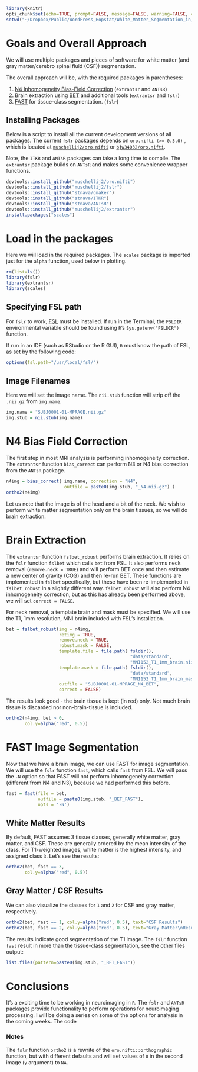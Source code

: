 ```r
library(knitr)
opts_chunk$set(echo=TRUE, prompt=FALSE, message=FALSE, warning=FALSE, comment="", results='hide', cache= TRUE)
setwd("~/Dropbox/Public/WordPress_Hopstat/White_Matter_Segmentation_in_R")
```

# Goals and Overall Approach

We will use multiple packages and pieces of software for white matter (and gray matter/cerebro spinal fluid (CSF)) segmentation. 

The overall approach will be, with the required packages in parentheses:

1. [N4 Inhomogeneity Bias-Field Correction](http://www.ncbi.nlm.nih.gov/pmc/articles/PMC3071855/) (`extrantsr` and `ANTsR`)
2. Brain extraction using [BET](http://fsl.fmrib.ox.ac.uk/fsl/fslwiki/BET) and additional tools (`extrantsr` and `fslr`)
3. [FAST](http://fsl.fmrib.ox.ac.uk/fsl/fslwiki/FAST) for tissue-class segmentation.  (`fslr`)

## Installing Packages
Below is a script to install all the current development versions of all packages.  The current `fslr` packages depends on `oro.nifti (>= 0.5.0)` , which is located at [`muschellij2/oro.nifti`](https://github.com/muschellij2/oro.nifti) or [`bjw34032/oro.nifti`](https://github.com/bjw34032/oro.nifti).  

Note, the `ITKR` and `ANTsR` packages can take a long time to compile.  The `extrantsr` package builds on `ANTsR` and makes some convenience wrapper functions.

```r
devtools::install_github("muschellij2/oro.nifti")
devtools::install_github("muschellij2/fslr")
devtools::install_github("stnava/cmaker")
devtools::install_github("stnava/ITKR")
devtools::install_github("stnava/ANTsR")
devtools::install_github("muschellij2/extrantsr")
install.packages("scales")
```

# Load in the packages

Here we will load in the required packages.  The `scales` package is imported just for the `alpha` function, used below in plotting.

```r
rm(list=ls())
library(fslr)
library(extrantsr)
library(scales)
```

## Specifying FSL path

For `fslr` to work, [FSL](http://fsl.fmrib.ox.ac.uk/fsl/fslwiki/) must be installed.  If run in the Terminal, the `FSLDIR` environmental variable should be found using `R`'s `Sys.getenv("FSLDIR")` function.

If run in an IDE (such as RStudio or the R GUI), `R` must know the path of FSL, as set by the following code:

```r
options(fsl.path="/usr/local/fsl/")
```

## Image Filenames

Here we will set the image name.  The `nii.stub` function will strip off the `.nii.gz` from `img.name`.

```r
img.name = "SUBJ0001-01-MPRAGE.nii.gz"
img.stub = nii.stub(img.name)
```

# N4 Bias Field Correction

The first step in most MRI analysis is performing inhomogeneity correction.  The `extrantsr` function `bias_correct` can perform N3 or N4 bias correction from the `ANTsR` package.  

```r
n4img = bias_correct( img.name, correction = "N4", 
                      outfile = paste0(img.stub, "_N4.nii.gz") )
ortho2(n4img)
```

Let us note that the image is of the head and a bit of the neck.  We wish to perform white matter segmentation only on the brain tissues, so we will do brain extraction.

# Brain Extraction

The `extrantsr` function `fslbet_robust` performs brain extraction.  It relies on the `fslr` function `fslbet` which calls `bet` from FSL.  It also performs neck removal (`remove.neck = TRUE`) and will perform BET once and then estimate a new center of gravity (COG) and then re-run BET.  These functions are implemented in `fslbet` specifically, but these have been re-implemented in `fslbet_robust` in a slightly different way.  `fslbet_robust` will also perform N4 inhomogeneity correction, but as this has already been performed above, we will set `correct = FALSE`.  

For neck removal, a template brain and mask must be specified.  We will use the T1, 1mm resolution, MNI brain included with FSL's installation.

```r
bet = fslbet_robust(img = n4img, 
                    retimg = TRUE,
                    remove.neck = TRUE,
                    robust.mask = FALSE,
                    template.file = file.path( fsldir(), 
                                               "data/standard", 
                                               "MNI152_T1_1mm_brain.nii.gz"),
                    template.mask = file.path( fsldir(), 
                                               "data/standard", 
                                               "MNI152_T1_1mm_brain_mask.nii.gz"), 
                    outfile = "SUBJ0001-01-MPRAGE_N4_BET", 
                    correct = FALSE)
```

The results look good - the brain tissue is kept (in red) only.  Not much brain tissue is discarded nor non-brain-tissue is included.

```r
ortho2(n4img, bet > 0, 
       col.y=alpha("red", 0.5))
```

# FAST Image Segmentation

Now that we have a brain image, we can use FAST for image segmentation.  We will use the `fslr` function `fast`, which calls `fast` from FSL.  We will pass the `-N` option so that FAST will not perform inhomogeneity correction (different from N4 and N3), because we had performed this before.

```r
fast = fast(file = bet, 
            outfile = paste0(img.stub, "_BET_FAST"), 
            opts = '-N')
```

## White Matter Results

By default, FAST assumes 3 tissue classes, generally white matter, gray matter, and CSF.  These are generally ordered by the mean intensity of the class.  For T1-weighted images, white matter is the highest intensity, and assigned class `3`.  Let's see the results:

```r
ortho2(bet, fast == 3, 
       col.y=alpha("red", 0.5))
```


## Gray Matter / CSF Results

We can also visualize the classes for `1` and `2` for CSF and gray matter, respectively.  

```r
ortho2(bet, fast == 1, col.y=alpha("red", 0.5), text="CSF Results")
ortho2(bet, fast == 2, col.y=alpha("red", 0.5), text="Gray Matter\nResults")
```

The results indicate good segmentation of the T1 image.  The `fslr` function `fast` result in more than the tissue-class segmentation, see the other files output:

```r
list.files(pattern=paste0(img.stub, "_BET_FAST"))
```

# Conclusions
It's a exciting time to be working in neuroimaging in `R`.  The `fslr` and `ANTsR` packages provide functionality to perform operations for neuroimaging processing.  I will be doing a series on some of the options for analysis in the coming weeks.   The code 



### Notes
The `fslr` function `ortho2` is a rewrite of the `oro.nifti::orthographic` function, but with different defaults and will set values of `0` in the second image (`y` argument) to `NA`.  

